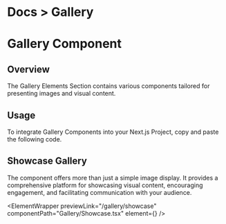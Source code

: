 
<h1 className="text-gray-200 text-[14px] mt-3 ">
  <span className="text-gray-500 ">Docs ></span> Gallery
</h1>

# Gallery Component

## Overview

The Gallery Elements Section contains various components tailored for presenting images and visual content.

## Usage

To integrate Gallery Components into your Next.js Project, copy and paste the following code.

## Showcase Gallery

The component offers more than just a simple image display. It provides a comprehensive platform for showcasing visual content, encouraging engagement, and facilitating communication with your audience.

<ElementWrapper
  previewLink="/gallery/showcase"
  componentPath="Gallery/Showcase.tsx"
  element={<Showcase />}
/>
